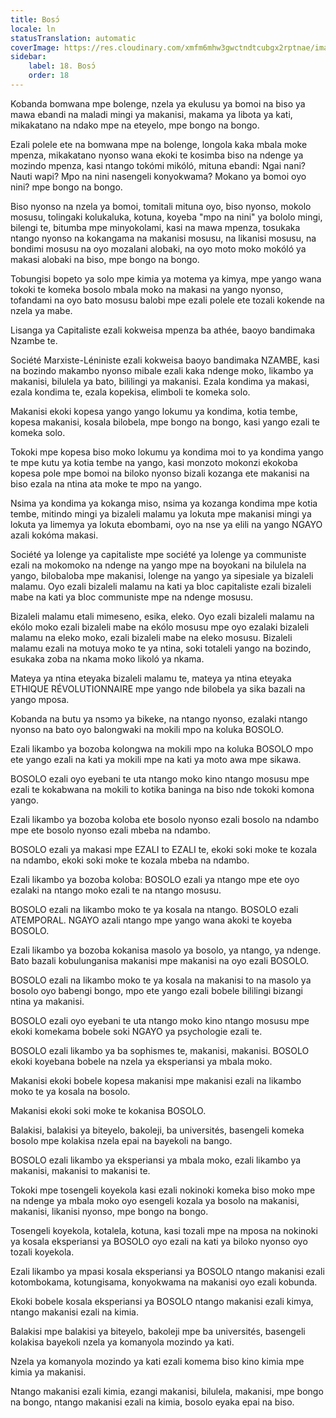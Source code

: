 ```yaml
---
title: Bosɔ́
locale: ln
statusTranslation: automatic
coverImage: https://res.cloudinary.com/xmfm6mhw3gwctndtcubgx2rptnae/image/upload/v1740337243/small_cover_educacion_fundamental_a051170f1c.webp
sidebar:
    label: 18. Bosɔ́
    order: 18
---
```

Kobanda bomwana mpe bolenge, nzela ya ekulusu ya bomoi na biso ya mawa ebandi na maladi mingi ya makanisi, makama ya libota ya kati, mikakatano na ndako mpe na eteyelo, mpe bongo na bongo.

Ezali polele ete na bomwana mpe na bolenge, longola kaka mbala moke mpenza, mikakatano nyonso wana ekoki te kosimba biso na ndenge ya mozindo mpenza, kasi ntango tokómi mikóló, mituna ebandi: Ngai nani? Nauti wapi? Mpo na nini nasengeli konyokwama? Mokano ya bomoi oyo nini? mpe bongo na bongo.

Biso nyonso na nzela ya bomoi, tomitali mituna oyo, biso nyonso, mokolo mosusu, tolingaki kolukaluka, kotuna, koyeba "mpo na nini" ya bololo mingi, bilengi te, bitumba mpe minyokolami, kasi na mawa mpenza, tosukaka ntango nyonso na kokangama na makanisi mosusu, na likanisi mosusu, na bondimi mosusu na oyo mozalani alobaki, na oyo moto moko mokóló ya makasi alobaki na biso, mpe bongo na bongo.

Tobungisi bopeto ya solo mpe kimia ya motema ya kimya, mpe yango wana tokoki te komeka bosolo mbala moko na makasi na yango nyonso, tofandami na oyo bato mosusu balobi mpe ezali polele ete tozali kokende na nzela ya mabe.

Lisanga ya Capitaliste ezali kokweisa mpenza ba athée, baoyo bandimaka Nzambe te.

Société Marxiste-Léniniste ezali kokweisa baoyo bandimaka NZAMBE, kasi na bozindo makambo nyonso mibale ezali kaka ndenge moko, likambo ya makanisi, bilulela ya bato, bililingi ya makanisi. Ezala kondima ya makasi, ezala kondima te, ezala kopekisa, elimboli te komeka solo.

Makanisi ekoki kopesa yango yango lokumu ya kondima, kotia tembe, kopesa makanisi, kosala bilobela, mpe bongo na bongo, kasi yango ezali te komeka solo.

Tokoki mpe kopesa biso moko lokumu ya kondima moi to ya kondima yango te mpe kutu ya kotia tembe na yango, kasi monzoto mokonzi ekokoba kopesa pole mpe bomoi na biloko nyonso bizali kozanga ete makanisi na biso ezala na ntina ata moke te mpo na yango.

Nsima ya kondima ya kokanga miso, nsima ya kozanga kondima mpe kotia tembe, mitindo mingi ya bizaleli malamu ya lokuta mpe makanisi mingi ya lokuta ya limemya ya lokuta ebombami, oyo na nse ya elili na yango NGAYO azali kokóma makasi.

Société ya lolenge ya capitaliste mpe société ya lolenge ya communiste ezali na mokomoko na ndenge na yango mpe na boyokani na bilulela na yango, bilobaloba mpe makanisi, lolenge na yango ya sipesiale ya bizaleli malamu. Oyo ezali bizaleli malamu na kati ya bloc capitaliste ezali bizaleli mabe na kati ya bloc communiste mpe na ndenge mosusu.

Bizaleli malamu etali mimeseno, esika, eleko. Oyo ezali bizaleli malamu na ekólo moko ezali bizaleli mabe na ekólo mosusu mpe oyo ezalaki bizaleli malamu na eleko moko, ezali bizaleli mabe na eleko mosusu. Bizaleli malamu ezali na motuya moko te ya ntina, soki totaleli yango na bozindo, esukaka zoba na nkama moko likoló ya nkama.

Mateya ya ntina eteyaka bizaleli malamu te, mateya ya ntina eteyaka ETHIQUE RÉVOLUTIONNAIRE mpe yango nde bilobela ya sika bazali na yango mposa.

Kobanda na butu ya nsɔmɔ ya bikeke, na ntango nyonso, ezalaki ntango nyonso na bato oyo balongwaki na mokili mpo na koluka BOSOLO.

Ezali likambo ya bozoba kolongwa na mokili mpo na koluka BOSOLO mpo ete yango ezali na kati ya mokili mpe na kati ya moto awa mpe sikawa.

BOSOLO ezali oyo eyebani te uta ntango moko kino ntango mosusu mpe ezali te kokabwana na mokili to kotika baninga na biso nde tokoki komona yango.

Ezali likambo ya bozoba koloba ete bosolo nyonso ezali bosolo na ndambo mpe ete bosolo nyonso ezali mbeba na ndambo.

BOSOLO ezali ya makasi mpe EZALI to EZALI te, ekoki soki moke te kozala na ndambo, ekoki soki moke te kozala mbeba na ndambo.

Ezali likambo ya bozoba koloba: BOSOLO ezali ya ntango mpe ete oyo ezalaki na ntango moko ezali te na ntango mosusu.

BOSOLO ezali na likambo moko te ya kosala na ntango. BOSOLO ezali ATEMPORAL. NGAYO azali ntango mpe yango wana akoki te koyeba BOSOLO.

Ezali likambo ya bozoba kokanisa masolo ya bosolo, ya ntango, ya ndenge. Bato bazali kobulunganisa makanisi mpe makanisi na oyo ezali BOSOLO.

BOSOLO ezali na likambo moko te ya kosala na makanisi to na masolo ya bosolo oyo babengi bongo, mpo ete yango ezali bobele bililingi bizangi ntina ya makanisi.

BOSOLO ezali oyo eyebani te uta ntango moko kino ntango mosusu mpe ekoki komekama bobele soki NGAYO ya psychologie ezali te.

BOSOLO ezali likambo ya ba sophismes te, makanisi, makanisi. BOSOLO ekoki koyebana bobele na nzela ya eksperiansi ya mbala moko.

Makanisi ekoki bobele kopesa makanisi mpe makanisi ezali na likambo moko te ya kosala na bosolo.

Makanisi ekoki soki moke te kokanisa BOSOLO.

Balakisi, balakisi ya biteyelo, bakoleji, ba universités, basengeli komeka bosolo mpe kolakisa nzela epai na bayekoli na bango.

BOSOLO ezali likambo ya eksperiansi ya mbala moko, ezali likambo ya makanisi, makanisi to makanisi te.

Tokoki mpe tosengeli koyekola kasi ezali nokinoki komeka biso moko mpe na ndenge ya mbala moko oyo esengeli kozala ya bosolo na makanisi, makanisi, likanisi nyonso, mpe bongo na bongo.

Tosengeli koyekola, kotalela, kotuna, kasi tozali mpe na mposa na nokinoki ya kosala eksperiansi ya BOSOLO oyo ezali na kati ya biloko nyonso oyo tozali koyekola.

Ezali likambo ya mpasi kosala eksperiansi ya BOSOLO ntango makanisi ezali kotombokama, kotungisama, konyokwama na makanisi oyo ezali kobunda.

Ekoki bobele kosala eksperiansi ya BOSOLO ntango makanisi ezali kimya, ntango makanisi ezali na kimia.

Balakisi mpe balakisi ya biteyelo, bakoleji mpe ba universités, basengeli kolakisa bayekoli nzela ya komanyola mozindo ya kati.

Nzela ya komanyola mozindo ya kati ezali komema biso kino kimia mpe kimia ya makanisi.

Ntango makanisi ezali kimia, ezangi makanisi, bilulela, makanisi, mpe bongo na bongo, ntango makanisi ezali na kimia, bosolo eyaka epai na biso.


